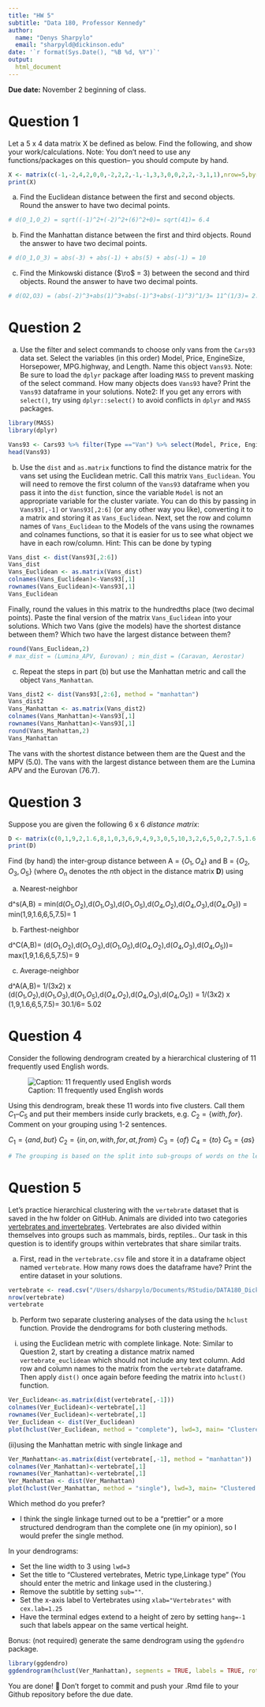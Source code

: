 ```yaml
---
title: "HW 5"
subtitle: "Data 180, Professor Kennedy"
author: 
  name: "Denys Sharpylo"
  email: "sharpyld@dickinson.edu"
date: '`r format(Sys.Date(), "%B %d, %Y")`'
output: 
  html_document
---
```


**Due date:** November 2 beginning of class.

# Question 1
Let a 5 x 4 data matrix X be defined as below. Find the following, and show your work/calculations. Note: You don't need to use any functions/packages on this question-- you should compute by hand.

```r
X <- matrix(c(-1,-2,4,2,0,0,-2,2,2,-1,-1,3,3,0,0,2,2,-3,1,1),nrow=5,byrow = T)
print(X)
```

a) Find the Euclidean distance between the first and second objects. Round the answer to have two decimal points.

```r
# d(O_1,O_2) = sqrt((-1)^2+(-2)^2+(6)^2+0)= sqrt(41)= 6.4
```
b) Find the Manhattan distance between the first and third objects. Round the answer to have two decimal points.

```r
# d(O_1,O_3) = abs(-3) + abs(-1) + abs(5) + abs(-1) = 10
```

c) Find the Minkowski distance ($\ro$ = 3) between the second and third objects. Round the answer to have two decimal points.

```r
# d(O2,O3) = (abs(-2)^3+abs(1)^3+abs(-1)^3+abs(-1)^3)^1/3= 11^(1/3)= 2.22
```

# Question 2
a) Use the filter and select commands to choose only vans from the `Cars93` data set. Select the variables (in this order) Model, Price, EngineSize, Horsepower, MPG.highway, and Length. Name this object `Vans93`. Note: Be sure to load the `dplyr` package after loading `MASS` to prevent masking of the select command. How many objects does `Vans93` have? Print the `Vans93` dataframe in your solutions. Note2: If you get any errors with `select()`, try using `dplyr::select()` to avoid conflicts in `dplyr` and `MASS` packages.
```r
library(MASS)
library(dplyr)

Vans93 <- Cars93 %>% filter(Type =="Van") %>% select(Model, Price, EngineSize, Horsepower, MPG.highway, Length)
head(Vans93)

```

b) Use the `dist` and `as.matrix` functions to find the distance matrix for the vans set using the Euclidean metric. Call this matrix `Vans_Euclidean`. You will need to remove the first column of the `Vans93` dataframe when you pass it into the `dist` function, since the variable `Model` is not an appropriate variable for the cluster variate. You can do this by passing in `Vans93[,-1]` or `Vans93[,2:6]` (or any other way you like), converting it to a matrix and storing it as `Vans_Euclidean`. Next, set the row and column names of `Vans_Euclidean` to the Models of the vans using the rownames and colnames functions, so that it is easier for us to see what object we have in each row/column. Hint: This can be done by typing

```r
Vans_dist <- dist(Vans93[,2:6])
Vans_dist
Vans_Euclidean <- as.matrix(Vans_dist)
colnames(Vans_Euclidean)<-Vans93[,1]
rownames(Vans_Euclidean)<-Vans93[,1]
Vans_Euclidean
```

Finally, round the values in this matrix to the hundredths place (two decimal points). Paste the final version of the matrix `Vans_Euclidean` into your solutions. Which two Vans (give the models) have the shortest distance between them? Which two have the largest distance between them?
```r
round(Vans_Euclidean,2)
# max_dist = (Lumina_APV, Eurovan) ; min_dist = (Caravan, Aerostar)
```



c) Repeat the steps in part (b) but use the Manhattan metric and call the object `Vans_Manhattan`.
```r
Vans_dist2 <- dist(Vans93[,2:6], method = "manhattan")
Vans_dist2
Vans_Manhattan <- as.matrix(Vans_dist2)
colnames(Vans_Manhattan)<-Vans93[,1]
rownames(Vans_Manhattan)<-Vans93[,1]
round(Vans_Manhattan,2)
Vans_Manhattan
```

The vans with the shortest distance between them are the Quest and the MPV (5.0). The vans with the largest distance between them are the Lumina APV and the Eurovan (76.7).

# Question 3
Suppose you are given the following 6 x 6 *distance matrix*:
```r
D <- matrix(c(0,1,9,2,1.6,8,1,0,3,6,9,4,9,3,0,5,10,3,2,6,5,0,2,7.5,1.6,9,10,2,0,5.5,8,4,3,7.5,5.5,0),nrow=6,byrow = T)
print(D)
```

Find (by hand) the inter-group distance between A = $\{O_1, O_4\}$ and B = $\{O_2, O_3, O_5\}$ (where $O_n$ denotes the $n$th object in the distance matrix **D**) using

a) Nearest-neighbor


d^s(A,B) = min(d($O_1$,$O_2$),d($O_1$,$O_3$),d($O_1$,$O_5$),d($O_4$,$O_2$),d($O_4$,$O_3$),d($O_4$,$O_5$)) = min(1,9,1.6,6,5,7.5)= 1


b) Farthest-neighbor


d^C(A,B)= (d($O_1$,$O_2$),d($O_1$,$O_3$),d($O_1$,$O_5$),d($O_4$,$O_2$),d($O_4$,$O_3$),d($O_4$,$O_5$))= max(1,9,1.6,6,5,7.5)= 9


c) Average-neighbor

d^A(A,B)= 1/(3x2) x (d($O_1$,$O_2$),d($O_1$,$O_3$),d($O_1$,$O_5$),d($O_4$,$O_2$),d($O_4$,$O_3$),d($O_4$,$O_5$)) = 1/(3x2) x (1,9,1.6,6,5,7.5)= 30.1/6= 5.02


# Question 4
Consider the following dendrogram created by a hierarchical clustering of 11 frequently used English words.

![Caption: 11 frequently used English words](hw5-image.png)

Using this dendrogram, break these 11 words into five clusters. Call them $C_1 – C_5$ and put their members inside curly brackets, e.g. $C_2 = \{with, for\}$. Comment on your grouping using 1-2 sentences.


$C_1 = \{and, but\}$
$C_2 = \{in, on, with, for, at, from\}$
$C_3 = \{of\}$
$C_4 = \{to\}$
$C_5 = \{as\}$
```r
# The grouping is based on the split into sub-groups of words on the level of roughly half of the total height of the dendrogram.
```


# Question 5
Let's practice hierarchical clustering with the `vertebrate` dataset that is saved in the hw folder on GitHub. Animals are divided into two categories [vertebrates and invertebrates](https://www.oum.ox.ac.uk/thezone/animals/animalid/divide.htm#:~:text=Invertebrates%20-%20animals%20without%20a%20backbone,a%20vertebrate%20or%20an%20invertebrate.). Vertebrates are also divided within themselves into groups such as mammals, birds, reptiles.. Our task in this question is to identify groups within vertebrates that share similar traits.

a) First, read in the `vertebrate.csv` file and store it in a dataframe object named `vertebrate`. How many rows does the dataframe have? Print the entire dataset in your solutions.
```r
vertebrate <- read.csv("/Users/dsharpylo/Documents/RStudio/DATA180_Dickinson/DATA180/hw5/vertebrate.csv")
nrow(vertebrate)
vertebrate
```

b) Perform two separate clustering analyses of the data using the `hclust` function. Provide the dendrograms for both clustering methods.

(i)	using the Euclidean metric with complete linkage. Note: Similar to Question 2, start by creating a distance matrix named `vertebrate_euclidean` which should not include any text column. Add row and column names to the matrix from the `vertebrate` dataframe. Then apply `dist()` once again before feeding the matrix into `hclust()` function.
```r
Ver_Euclidean<-as.matrix(dist(vertebrate[,-1]))
colnames(Ver_Euclidean)<-vertebrate[,1]
rownames(Ver_Euclidean)<-vertebrate[,1]
Ver_Euclidean <- dist(Ver_Euclidean)
plot(hclust(Ver_Euclidean, method = "complete"), lwd=3, main= "Clustered vertebrates, Euclidean type,\n Complete type" , sub="", xlab= "Vertebrates", cex.lab=1.25, hang=-1)
```

(ii)using the Manhattan metric with single linkage and
```r
Ver_Manhattan<-as.matrix(dist(vertebrate[,-1], method = "manhattan"))
colnames(Ver_Manhattan)<-vertebrate[,1]
rownames(Ver_Manhattan)<-vertebrate[,1]
Ver_Manhattan <- dist(Ver_Manhattan)
plot(hclust(Ver_Manhattan, method = "single"), lwd=3, main= "Clustered vertebrates, Manhattan type,\n Single type" , sub="", xlab= "Vertebrates", cex.lab=1.25, hang=-1)
```

Which method do you prefer?

- I think the single linkage turned out to be a "prettier" or a more structured dendrogram than the complete one (in my opinion), so I would prefer the single method. 

In your dendrograms:

*	Set the line width to 3 using `lwd=3`
*	Set the title to "Clustered vertebrates, Metric type,\n Linkage type" (You should enter the metric and linkage used in the clustering.)
*	Remove the subtitle by setting `sub=""`.
*	Set the x-axis label to Vertebrates using `xlab="Vertebrates"` with `cex.lab=1.25`
*	Have the terminal edges extend to a height of zero by setting `hang=-1` such that labels appear on the same vertical height.



Bonus: (not required) generate the same dendrogram using the `ggdendro` package.

```r
library(ggdendro)
ggdendrogram(hclust(Ver_Manhattan), segments = TRUE, labels = TRUE, rotate = FALSE, size=2)
```


You are done! 🏁 Don't forget to commit and push your .Rmd file to your Github repository before the due date.


